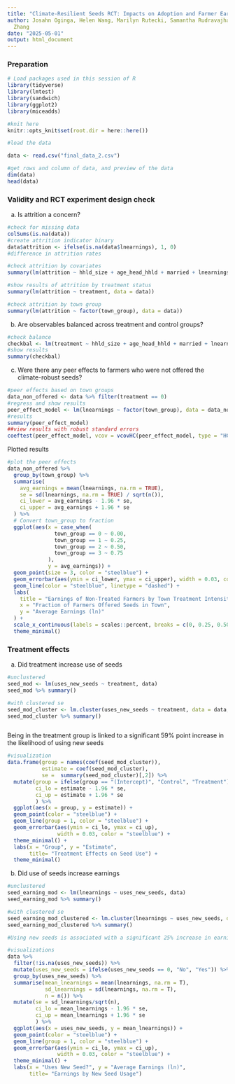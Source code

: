 ```yaml
---
title: "Climate-Resilient Seeds RCT: Impacts on Adoption and Farmer Earnings"
author: Josahn Oginga, Helen Wang, Marilyn Rutecki, Samantha Rudravajhala , & Cassie
  Zhang
date: "2025-05-01"
output: html_document
---
```


### Preparation

```r
# Load packages used in this session of R
library(tidyverse)
library(lmtest)
library(sandwich)
library(ggplot2)
library(miceadds)

#knit here
knitr::opts_knit$set(root.dir = here::here())
```


```r
#load the data

data <- read.csv("final_data_2.csv")

#get rows and column of data, and preview of the data 
dim(data)
head(data)


```


### Validity and RCT experiment design check 

a) Is attrition a concern? 
```r
#check for missing data 
colSums(is.na(data))
#create attrition indicator binary 
data$attrition <- ifelse(is.na(data$lnearnings), 1, 0)
#difference in attrition rates

#check attrition by covariates 
summary(lm(attrition ~ hhld_size + age_head_hhld + married + lnearnings, data = data))


```


```r
#show results of attrition by treatment status 
summary(lm(attrition ~ treatment, data = data))

#check attrition by town group
summary(lm(attrition ~ factor(town_group), data = data))

```


b) Are observables balanced across treatment and control groups?
```r
#check balance 
checkbal <- lm(treatment ~ hhld_size + age_head_hhld + married + lnearnings, data = data)
#show results
summary(checkbal)


```


c) Were there any peer effects to farmers who were not offered the climate-robust seeds?


```r
#peer effects based on town groups
data_non_offered <- data %>% filter(treatment == 0)
#regress and show results 
peer_effect_model <- lm(lnearnings ~ factor(town_group), data = data_non_offered)
#results
summary(peer_effect_model)
##view results with robust standard errors
coeftest(peer_effect_model, vcov = vcovHC(peer_effect_model, type = "HC1"))
```


Plotted results
```r
#plot the peer effects
data_non_offered %>% 
  group_by(town_group) %>% 
  summarise(
    avg_earnings = mean(lnearnings, na.rm = TRUE),
    se = sd(lnearnings, na.rm = TRUE) / sqrt(n()),
    ci_lower = avg_earnings - 1.96 * se,
    ci_upper = avg_earnings + 1.96 * se
  ) %>%
  # Convert town_group to fraction
  ggplot(aes(x = case_when(
               town_group == 0 ~ 0.00,
               town_group == 1 ~ 0.25,
               town_group == 2 ~ 0.50,
               town_group == 3 ~ 0.75
             ), 
             y = avg_earnings)) +
  geom_point(size = 3, color = "steelblue") +
  geom_errorbar(aes(ymin = ci_lower, ymax = ci_upper), width = 0.03, color = "steelblue") +
  geom_line(color = "steelblue", linetype = "dashed") +
  labs(
    title = "Earnings of Non-Treated Farmers by Town Treatment Intensity",
    x = "Fraction of Farmers Offered Seeds in Town",
    y = "Average Earnings (ln)"
  ) +
  scale_x_continuous(labels = scales::percent, breaks = c(0, 0.25, 0.50, 0.75)) +
  theme_minimal()


```


### Treatment effects 

a) Did treatment increase use of seeds 

```r
#unclustered
seed_mod <- lm(uses_new_seeds ~ treatment, data)
seed_mod %>% summary()

#with clustered se
seed_mod_cluster <- lm.cluster(uses_new_seeds ~ treatment, data = data, cluster = "town_id")
seed_mod_cluster %>% summary() 



```

Being in the treatment group is linked to a significant 59% point increase in the likelihood of using new seeds

```r
#visualization
data.frame(group = names(coef(seed_mod_cluster)), 
           estimate = coef(seed_mod_cluster),
           se =  summary(seed_mod_cluster)[,2]) %>%
  mutate(group = ifelse(group == "(Intercept)", "Control", "Treatment"),
         ci_lo = estimate - 1.96 * se,
         ci_up = estimate + 1.96 * se
         ) %>%
  ggplot(aes(x = group, y = estimate)) +
  geom_point(color = "steelblue") +
  geom_line(group = 1, color = "steelblue") +
  geom_errorbar(aes(ymin = ci_lo, ymax = ci_up), 
                width = 0.03, color = "steelblue") +
  theme_minimal() +
  labs(x = "Group", y = "Estimate",
       title= "Treatment Effects on Seed Use") +
  theme_minimal() 
```


b) Did use of seeds increase earnings 

```r
#unclustered
seed_earning_mod <- lm(lnearnings ~ uses_new_seeds, data)
seed_earning_mod %>% summary()

#with clustered se
seed_earning_mod_clustered <- lm.cluster(lnearnings ~ uses_new_seeds, data = data, cluster = "town_id")
seed_earning_mod_clustered %>% summary()

#Using new seeds is associated with a significant 25% increase in earnings
```



```r
#visualizations
data %>%
  filter(!is.na(uses_new_seeds)) %>%
  mutate(uses_new_seeds = ifelse(uses_new_seeds == 0, "No", "Yes")) %>%
  group_by(uses_new_seeds) %>%
  summarise(mean_lnearnings = mean(lnearnings, na.rm = T),
            sd_lnearnings = sd(lnearnings, na.rm = T),
            n = n()) %>%
  mutate(se = sd_lnearnings/sqrt(n),
         ci_lo = mean_lnearnings - 1.96 * se,
         ci_up = mean_lnearnings + 1.96 * se
         ) %>%
  ggplot(aes(x = uses_new_seeds, y = mean_lnearnings)) +
  geom_point(color = "steelblue") +
  geom_line(group = 1, color = "steelblue") +
  geom_errorbar(aes(ymin = ci_lo, ymax = ci_up), 
                width = 0.03, color = "steelblue") +
  theme_minimal() +
  labs(x = "Uses New Seed?", y = "Average Earnings (ln)",
       title= "Earnings by New Seed Usage") 

```


